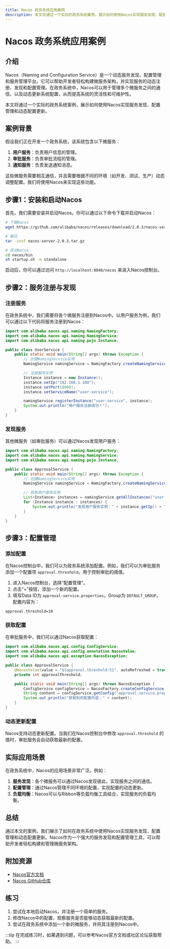 ```yaml
---
title: Nacos 政务系统应用案例
description: 本文将通过一个实际的政务系统案例，展示如何使用Nacos实现服务发现、配置管理和动态配置更新，帮助初学者理解Nacos在真实场景中的应用。
---
```


# Nacos 政务系统应用案例

## 介绍

Nacos（Naming and Configuration Service）是一个动态服务发现、配置管理和服务管理平台。它可以帮助开发者轻松构建微服务架构，并实现服务的动态注册、发现和配置管理。在政务系统中，Nacos可以用于管理多个微服务之间的通信，以及动态更新系统配置，从而提高系统的灵活性和可维护性。

本文将通过一个实际的政务系统案例，展示如何使用Nacos实现服务发现、配置管理和动态配置更新。

## 案例背景

假设我们正在开发一个政务系统，该系统包含以下微服务：

1. **用户服务**：负责用户信息的管理。
2. **审批服务**：负责审批流程的管理。
3. **通知服务**：负责发送通知消息。

这些微服务需要相互通信，并且需要根据不同的环境（如开发、测试、生产）动态调整配置。我们将使用Nacos来实现这些功能。

## 步骤1：安装和启动Nacos

首先，我们需要安装并启动Nacos。你可以通过以下命令下载并启动Nacos：

```bash
# 下载Nacos
wget https://github.com/alibaba/nacos/releases/download/2.0.3/nacos-server-2.0.3.tar.gz

# 解压
tar -zxvf nacos-server-2.0.3.tar.gz

# 启动Nacos
cd nacos/bin
sh startup.sh -m standalone
```

启动后，你可以通过访问 `http://localhost:8848/nacos` 来进入Nacos控制台。

## 步骤2：服务注册与发现

### 注册服务

在政务系统中，我们需要将各个微服务注册到Nacos中。以用户服务为例，我们可以通过以下代码将服务注册到Nacos：

```java
import com.alibaba.nacos.api.naming.NamingFactory;
import com.alibaba.nacos.api.naming.NamingService;
import com.alibaba.nacos.api.naming.pojo.Instance;

public class UserService {
    public static void main(String[] args) throws Exception {
        // 创建NamingService实例
        NamingService namingService = NamingFactory.createNamingService("127.0.0.1:8848");

        // 注册服务实例
        Instance instance = new Instance();
        instance.setIp("192.168.1.100");
        instance.setPort(8080);
        instance.setServiceName("user-service");

        namingService.registerInstance("user-service", instance);
        System.out.println("用户服务注册成功！");
    }
}
```

### 发现服务

其他微服务（如审批服务）可以通过Nacos发现用户服务：

```java
import com.alibaba.nacos.api.naming.NamingFactory;
import com.alibaba.nacos.api.naming.NamingService;
import com.alibaba.nacos.api.naming.pojo.Instance;

public class ApprovalService {
    public static void main(String[] args) throws Exception {
        // 创建NamingService实例
        NamingService namingService = NamingFactory.createNamingService("127.0.0.1:8848");

        // 获取用户服务实例
        List<Instance> instances = namingService.getAllInstances("user-service");
        for (Instance instance : instances) {
            System.out.println("发现用户服务实例：" + instance.getIp() + ":" + instance.getPort());
        }
    }
}
```

## 步骤3：配置管理

### 添加配置

在Nacos控制台中，我们可以为政务系统添加配置。例如，我们可以为审批服务添加一个配置项 `approval.threshold`，用于控制审批的阈值。

1. 进入Nacos控制台，选择“配置管理”。
2. 点击“+”按钮，添加一个新的配置。
3. 填写Data ID为 `approval-service.properties`，Group为 `DEFAULT_GROUP`，配置内容为：

```properties
approval.threshold=10
```

### 获取配置

在审批服务中，我们可以通过Nacos获取配置：

```java
import com.alibaba.nacos.api.config.ConfigService;
import com.alibaba.nacos.api.config.annotation.NacosValue;
import com.alibaba.nacos.api.exception.NacosException;

public class ApprovalService {
    @NacosValue(value = "${approval.threshold:5}", autoRefreshed = true)
    private int approvalThreshold;

    public static void main(String[] args) throws NacosException {
        ConfigService configService = NacosFactory.createConfigService("127.0.0.1:8848");
        String content = configService.getConfig("approval-service.properties", "DEFAULT_GROUP", 5000);
        System.out.println("获取到的配置内容：" + content);
    }
}
```

### 动态更新配置

Nacos支持动态更新配置。当我们在Nacos控制台中修改 `approval.threshold` 的值时，审批服务会自动获取最新的配置。

## 实际应用场景

在政务系统中，Nacos的应用场景非常广泛。例如：

1. **服务发现**：各个微服务可以通过Nacos发现彼此，实现服务之间的通信。
2. **配置管理**：通过Nacos管理不同环境的配置，实现配置的动态更新。
3. **负载均衡**：Nacos可以与Ribbon等负载均衡工具结合，实现服务的负载均衡。

## 总结

通过本文的案例，我们展示了如何在政务系统中使用Nacos实现服务发现、配置管理和动态配置更新。Nacos作为一个强大的服务发现和配置管理工具，可以帮助开发者轻松构建和管理微服务架构。

## 附加资源

- [Nacos官方文档](https://nacos.io/zh-cn/docs/what-is-nacos.html)
- [Nacos GitHub仓库](https://github.com/alibaba/nacos)

## 练习

1. 尝试在本地启动Nacos，并注册一个简单的服务。
2. 修改Nacos中的配置，观察服务是否能够动态获取最新的配置。
3. 尝试在政务系统中添加一个新的微服务，并将其注册到Nacos中。

:::tip
在完成练习时，如果遇到问题，可以参考Nacos官方文档或社区论坛获取帮助。
:::